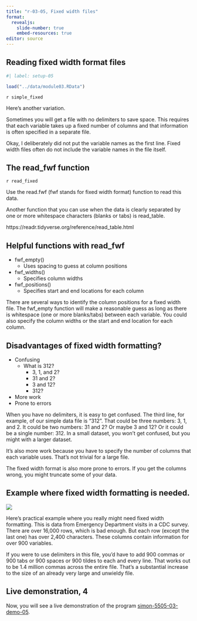 ```yaml
---
title: "r-03-05, Fixed width files"
format: 
  revealjs:
    slide-number: true
    embed-resources: true
editor: source
---
```


## Reading fixed width format files

```r
#| label: setup-05

load("../data/module03.RData")
```

`r simple_fixed`


::: notes

Here's another variation.

Sometimes you will get a file with no delimiters to save space. This requires that each variable takes up a fixed number of columns and that information is often specified in a separate file.

Okay, I deliberately did not put the variable names as the first line. Fixed width files often do not include the variable names in the file itself.

:::

## The read_fwf function 

`r read_fixed`

::: notes

Use the read.fwf (fwf stands for fixed width format) function to read this data.

Another function that you can use when the data is clearly separated by one or more whitespace characters (blanks or tabs) is read_table.

https://readr.tidyverse.org/reference/read_table.html

:::

## Helpful functions with read_fwf

-    fwf_empty()
     -   Uses spacing to guess at column positions
-    fwf_widths()
     -   Specifies column widths
-    fwf_positions()
     -   Specifies start and end locations for each column
     
::: notes

There are several ways to identify the column positions for a fixed width file. The fwf_empty function will make a reasonable guess as long as there is whitespace (one or more blanks/tabs) between each variable. You could also specify the column widths or the start and end location for each column.

:::

## Disadvantages of fixed width formatting?

-   Confusing
    -   What is 312? 
        -   3, 1, and 2?
        -   31 and 2?
        -   3 and 12?
        -   312?
-   More work
-   Prone to errors

::: notes

When you have no delimiters, it is easy to get confused. The third line, for example, of our simple data file is "312". That could be three numbers: 3, 1, and 2. It could be two numbers: 31 and 2? Or maybe 3 and 12? Or it could be a single number: 312. In a small dataset, you won't get confused, but you might with a larger dataset.

It's also more work because you have to specify the number of columns that each variable uses. That's not trivial for a large file.

The fixed width format is also more prone to errors. If you get the columns wrong, you might truncate some of your data.

:::

## Example where fixed width formatting is needed.

![](../images/ed2017.png)

::: notes

Here's practical example where you really might need fixed width formatting. This is data from Emergency Department visits in a CDC survey. There are over 16,000 rows, which is bad enough. But each row (except the last one) has over 2,400 characters. These columns contain information for over 900 variables.

If you were to use delimiters in this file, you'd have to add 900 commas or 900 tabs or 900 spaces or 900 tildes to each and every line. That works out to be 1.4 million commas across the entire file. That's a substantial increase to the size of an already very large and unwieldy file.

:::

## Live demonstration, 4

Now, you will see a live demonstration of the program [simon-5505-03-demo-05][ref51].

[ref51]: https://github.com/pmean/classes/blob/master/introduction-to-r/03/src/simon-5505-03-demo-05.qmd

